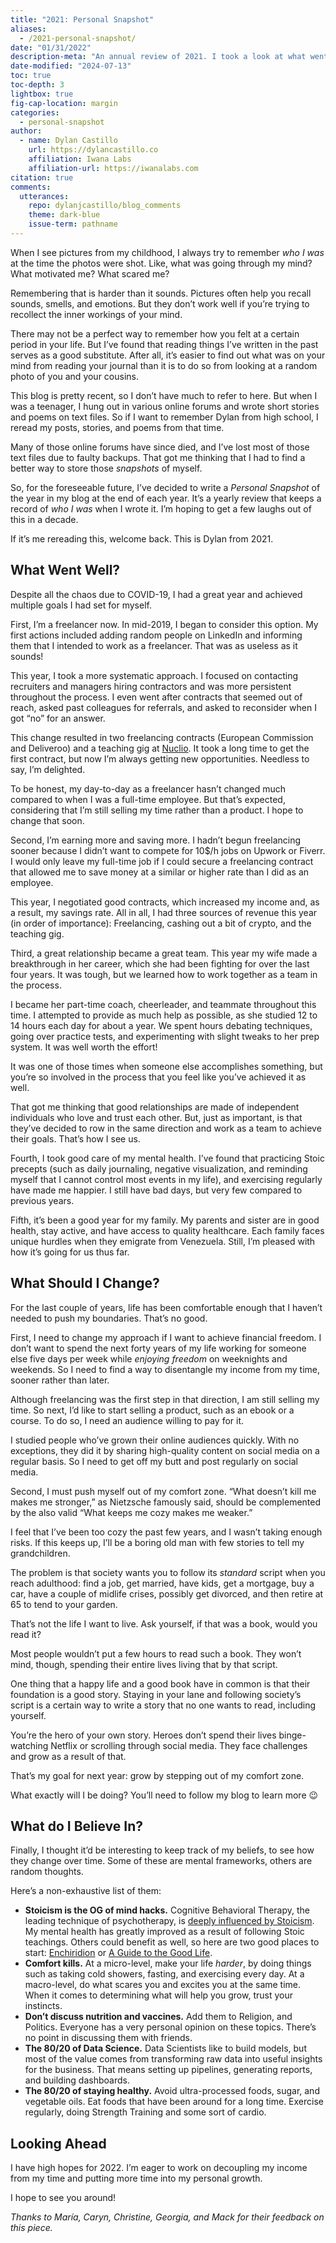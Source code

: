 ```yaml
---
title: "2021: Personal Snapshot"
aliases:
  - /2021-personal-snapshot/
date: "01/31/2022"
description-meta: "An annual review of 2021. I took a look at what went well in 2021 and what I should change for 2022."
date-modified: "2024-07-13"
toc: true
toc-depth: 3
lightbox: true
fig-cap-location: margin
categories:
  - personal-snapshot
author:
  - name: Dylan Castillo
    url: https://dylancastillo.co
    affiliation: Iwana Labs
    affiliation-url: https://iwanalabs.com
citation: true
comments:
  utterances:
    repo: dylanjcastillo/blog_comments
    theme: dark-blue
    issue-term: pathname
---
```


When I see pictures from my childhood, I always try to remember _who I was_ at the time the photos were shot. Like, what was going through my mind? What motivated me? What scared me?

Remembering that is harder than it sounds. Pictures often help you recall sounds, smells, and emotions. But they don't work well if you're trying to recollect the inner workings of your mind.

There may not be a perfect way to remember how you felt at a certain period in your life. But I've found that reading things I've written in the past serves as a good substitute. After all, it's easier to find out what was on your mind from reading your journal than it is to do so from looking at a random photo of you and your cousins.

This blog is pretty recent, so I don't have much to refer to here. But when I was a teenager, I hung out in various online forums and wrote short stories and poems on text files. So if I want to remember Dylan from high school, I reread my posts, stories, and poems from that time.

Many of those online forums have since died, and I've lost most of those text files due to faulty backups. That got me thinking that I had to find a better way to store those _snapshots_ of myself.

So, for the foreseeable future, I've decided to write a _Personal Snapshot_ of the year in my blog at the end of each year. It's a yearly review that keeps a record of _who I was_ when I wrote it. I'm hoping to get a few laughs out of this in a decade.

If it's me rereading this, welcome back. This is Dylan from 2021.

## What Went Well?

Despite all the chaos due to COVID-19, I had a great year and achieved multiple goals I had set for myself.

First, I'm a freelancer now. In mid-2019, I began to consider this option. My first actions included adding random people on LinkedIn and informing them that I intended to work as a freelancer. That was as useless as it sounds!

This year, I took a more systematic approach. I focused on contacting recruiters and managers hiring contractors and was more persistent throughout the process. I even went after contracts that seemed out of reach, asked past colleagues for referrals, and asked to reconsider when I got "no" for an answer.

This change resulted in two freelancing contracts (European Commission and Deliveroo) and a teaching gig at [Nuclio](https://nuclio.school/?lang=en). It took a long time to get the first contract, but now I'm always getting new opportunities. Needless to say, I'm delighted.

To be honest, my day-to-day as a freelancer hasn't changed much compared to when I was a full-time employee. But that's expected, considering that I'm still selling my time rather than a product. I hope to change that soon.

Second, I'm earning more and saving more. I hadn't begun freelancing sooner because I didn't want to compete for 10$/h jobs on Upwork or Fiverr. I would only leave my full-time job if I could secure a freelancing contract that allowed me to save money at a similar or higher rate than I did as an employee.

This year, I negotiated good contracts, which increased my income and, as a result, my savings rate. All in all, I had three sources of revenue this year (in order of importance): Freelancing, cashing out a bit of crypto, and the teaching gig.

Third, a great relationship became a great team. This year my wife made a breakthrough in her career, which she had been fighting for over the last four years. It was tough, but we learned how to work together as a team in the process.

I became her part-time coach, cheerleader, and teammate throughout this time. I attempted to provide as much help as possible, as she studied 12 to 14 hours each day for about a year. We spent hours debating techniques, going over practice tests, and experimenting with slight tweaks to her prep system. It was well worth the effort!

It was one of those times when someone else accomplishes something, but you're so involved in the process that you feel like you've achieved it as well.

That got me thinking that good relationships are made of independent individuals who love and trust each other. But, just as important, is that they've decided to row in the same direction and work as a team to achieve their goals. That's how I see us.

Fourth, I took good care of my mental health. I've found that practicing Stoic precepts (such as daily journaling, negative visualization, and reminding myself that I cannot control most events in my life), and exercising regularly have made me happier. I still have bad days, but very few compared to previous years.

Fifth, it's been a good year for my family. My parents and sister are in good health, stay active, and have access to quality healthcare. Each family faces unique hurdles when they emigrate from Venezuela. Still, I'm pleased with how it's going for us thus far.

## What Should I Change?

For the last couple of years, life has been comfortable enough that I haven't needed to push my boundaries. That's no good.

First, I need to change my approach if I want to achieve financial freedom. I don't want to spend the next forty years of my life working for someone else five days per week while _enjoying freedom_ on weeknights and weekends. So I need to find a way to disentangle my income from my time, sooner rather than later.

Although freelancing was the first step in that direction, I am still selling my time. So next, I'd like to start selling a product, such as an ebook or a course. To do so, I need an audience willing to pay for it.

I studied people who've grown their online audiences quickly. With no exceptions, they did it by sharing high-quality content on social media on a regular basis. So I need to get off my butt and post regularly on social media.

Second, I must push myself out of my comfort zone. "What doesn't kill me makes me stronger," as Nietzsche famously said, should be complemented by the also valid "What keeps me cozy makes me weaker."

I feel that I've been too cozy the past few years, and I wasn't taking enough risks. If this keeps up, I'll be a boring old man with few stories to tell my grandchildren.

The problem is that society wants you to follow its _standard_ script when you reach adulthood: find a job, get married, have kids, get a mortgage, buy a car, have a couple of midlife crises, possibly get divorced, and then retire at 65 to tend to your garden.

That's not the life I want to live. Ask yourself, if that was a book, would you read it?

Most people wouldn't put a few hours to read such a book. They won't mind, though, spending their entire lives living that by that script.

One thing that a happy life and a good book have in common is that their foundation is a good story. Staying in your lane and following society's script is a certain way to write a story that no one wants to read, including yourself.

You're the hero of your own story. Heroes don't spend their lives binge-watching Netflix or scrolling through social media. They face challenges and grow as a result of that.

That's my goal for next year: grow by stepping out of my comfort zone.

What exactly will I be doing? You'll need to follow my blog to learn more 😉

## What do I Believe In?

Finally, I thought it'd be interesting to keep track of my beliefs, to see how they change over time. Some of these are mental frameworks, others are random thoughts.

Here's a non-exhaustive list of them:

- **Stoicism is the OG of mind hacks.** Cognitive Behavioral Therapy, the leading technique of psychotherapy, is [deeply influenced by Stoicism](https://medium.com/stoicism-philosophy-as-a-way-of-life/stoic-philosophy-as-a-cognitive-behavioral-therapy-597fbeba786a). My mental health has greatly improved as a result of following Stoic teachings. Others could benefit as well, so here are two good places to start: [Enchiridion](https://www.amazon.com/Enchiridion-Epictetus/dp/152156034X) or [A Guide to the Good Life](https://www.amazon.com/Guide-Good-Life-Ancient-Stoic/dp/0195374614).
- **Comfort kills.** At a micro-level, make your life _harder_, by doing things such as taking cold showers, fasting, and exercising every day. At a macro-level, do what scares you and excites you at the same time. When it comes to determining what will help you grow, trust your instincts.
- **Don't discuss nutrition and vaccines.** Add them to Religion, and Politics. Everyone has a very personal opinion on these topics. There's no point in discussing them with friends.
- **The 80/20 of Data Science.** Data Scientists like to build models, but most of the value comes from transforming raw data into useful insights for the business. That means setting up pipelines, generating reports, and building dashboards.
- **The 80/20 of staying healthy.** Avoid ultra-processed foods, sugar, and vegetable oils. Eat foods that have been around for a long time. Exercise regularly, doing Strength Training and some sort of cardio.

## Looking Ahead

I have high hopes for 2022. I'm eager to work on decoupling my income from my time and putting more time into my personal growth.

I hope to see you around!

_Thanks to María, Caryn, Christine, Georgia, and Mack for their feedback on this piece._
